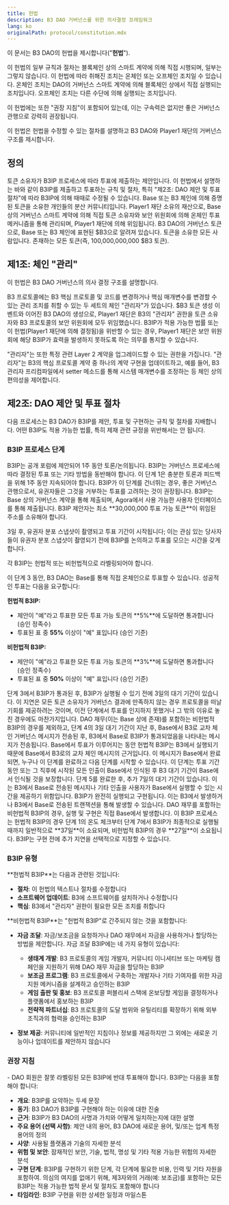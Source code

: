 ```yaml
---
title: 헌법
description: B3 DAO 거버넌스를 위한 의사결정 프레임워크
lang: ko
originalPath: protocol/constitution.mdx
---
```

이 문서는 B3 DAO의 헌법을 제시합니다("**헌법**").

이 헌법의 일부 규칙과 절차는 블록체인 상의 스마트 계약에 의해 직접 시행되며, 일부는 그렇지 않습니다. 이 헌법에 따라 취해진 조치는 온체인 또는 오프체인 조치일 수 있습니다. 온체인 조치는 DAO의 거버넌스 스마트 계약에 의해 블록체인 상에서 직접 실행되는 조치입니다. 오프체인 조치는 다른 수단에 의해 실행되는 조치입니다.

이 헌법에는 또한 "권장 지침"이 포함되어 있는데, 이는 구속력은 없지만 좋은 거버넌스 관행으로 강력히 권장됩니다.

이 헌법은 헌법을 수정할 수 있는 절차를 설명하고 B3 DAO와 Player1 재단의 거버넌스 구조를 제시합니다.

## 정의

<AccordionGroup>
<Accordion title="B3IP">
토큰 소유자가 B3IP 프로세스에 따라 투표에 제출하는 제안입니다.
</Accordion>

<Accordion title="B3IP 프로세스">
이 헌법에서 설명하는 바와 같이 B3IP를 제출하고 투표하는 규칙 및 절차, 특히 "제2조: DAO 제안 및 투표 절차"에 따라 B3IP에 의해 때때로 수정될 수 있습니다.
</Accordion>

<Accordion title="B3 DAO">
Base 또는 B3 체인에 의해 증명된 토큰을 소유한 개인들의 분산 커뮤니티입니다.
</Accordion>

<Accordion title="DAO 재무">
Player1 재단 소유의 재산으로, Base 상의 거버넌스 스마트 계약에 의해 직접 토큰 소유자와 보안 위원회에 의해 온체인 투표 메커니즘을 통해 관리되며, Player1 재단에 의해 위임됩니다.
</Accordion>

<Accordion title="토큰">
B3 DAO의 거버넌스 토큰으로, Base 또는 B3 체인에 표현된 $B3으로 알려져 있습니다.
</Accordion>

<Accordion title="토큰 소유자">
토큰을 소유한 모든 사람입니다.
</Accordion>

<Accordion title="투표 가능 토큰">
존재하는 모든 토큰(즉, 100,000,000,000 $B3 토큰).
</Accordion>
</AccordionGroup>

## 제1조: 체인 "관리"

이 헌법은 B3 DAO 거버넌스의 의사 결정 구조를 설명합니다.

B3 프로토콜에는 B3 핵심 프로토콜 및 코드를 변경하거나 핵심 매개변수를 변경할 수 있는 관리 조치를 취할 수 있는 두 세트의 체인 "관리자"가 있습니다. $B3 토큰 생성 이벤트와 이어진 B3 DAO의 생성으로, Player1 재단은 B3의 "관리자" 권한을 토큰 소유자와 B3 프로토콜의 보안 위원회에 모두 위임했습니다. B3IP가 적용 가능한 법률 또는 이 헌법(Player1 재단에 의해 결정됨)을 위반할 수 있는 경우, Player1 재단은 보안 위원회에 해당 B3IP가 효력을 발생하지 못하도록 하는 의무를 통지할 수 있습니다.

"관리자"는 또한 특정 관련 Layer 2 계약을 업그레이드할 수 있는 권한을 가집니다. "관리자"는 B3의 핵심 프로토콜 계약 중 하나의 계약 구현을 업데이트하고, 예를 들어, B3 관리자 프리컴파일에서 setter 메소드를 통해 시스템 매개변수를 조정하는 등 체인 상의 편의성을 제어합니다.

## 제2조: DAO 제안 및 투표 절차

다음 프로세스는 B3 DAO가 B3IP를 제안, 투표 및 구현하는 규칙 및 절차를 지배합니다. 어떤 B3IP도 적용 가능한 법률, 특히 제재 관련 규정을 위반해서는 안 됩니다.

### B3IP 프로세스 단계

<Steps>
<Step title="단계 1: 온도 체크 / 토론 기간 (1주) (선택적이지만 권장)">
B3IP는 공개 포럼에 제안되어 1주 동안 토론/논의됩니다. B3IP는 거버넌스 프로세스에 따라 결정된 투표 또는 기타 방법을 동반해야 합니다. 이 단계 1은 충분한 토론과 피드백을 위해 1주 동안 지속되어야 합니다. B3IP가 이 단계를 건너뛰는 경우, 좋은 거버넌스 관행으로서, 유권자들은 그것을 거부하는 투표를 고려하는 것이 권장됩니다.
</Step>

<Step title="단계 2: 공식 B3IP 및 투표 요청 (3일)">
B3IP는 Base 상의 거버넌스 계약을 통해 제출되며, Agora에서 사용 가능한 사용자 인터페이스를 통해 제출됩니다. B3IP 제안자는 최소 **30,000,000 투표 가능 토큰**이 위임된 주소를 소유해야 합니다.

3일 후, 유권자 분포 스냅샷이 촬영되고 투표 기간이 시작됩니다; 이는 관심 있는 당사자들이 유권자 분포 스냅샷이 촬영되기 전에 B3IP를 논의하고 투표를 모으는 시간을 갖게 합니다.

각 B3IP는 헌법적 또는 비헌법적으로 라벨링되어야 합니다.
</Step>

<Step title="단계 3: DAO가 B3IP에 대해 투표, Base 상에서 (14일)">
이 단계 3 동안, B3 DAO는 Base를 통해 직접 온체인으로 투표할 수 있습니다. 성공적인 투표는 다음을 요구합니다:

**헌법적 B3IP:**
- 제안이 "예"라고 투표한 모든 투표 가능 토큰의 **5%**에 도달하면 통과합니다 (승인 정족수)
- 투표된 표 중 **55%** 이상이 "예" 표입니다 (승인 기준)

**비헌법적 B3IP:**
- 제안이 "예"라고 투표한 모든 투표 가능 토큰의 **3%**에 도달하면 통과합니다 (승인 정족수)
- 투표된 표 중 **50%** 이상이 "예" 표입니다 (승인 기준)
</Step>

<Step title="단계 4: L2 대기 기간 (3일)">
단계 3에서 B3IP가 통과된 후, B3IP가 실행될 수 있기 전에 3일의 대기 기간이 있습니다. 이 지연은 모든 토큰 소유자가 거버넌스 결과에 만족하지 않는 경우 프로토콜을 떠날 기회를 제공하려는 것이며, 이전 단계에서 투표를 인지하지 못했거나 그 밖의 이유로 놓친 경우에도 마찬가지입니다.
</Step>

<Step title="단계 5: L3에서 L2로 메시지 시작 및 완료 (롤업 프로토콜의 적어도 1개 챌린지 기간)">
DAO 재무(이는 Base 상에 존재)를 포함하는 비헌법적 B3IP의 경우를 제외하고, 단계 4의 3일 대기 기간이 지난 후, Base에서 B3로 교차 체인 거버넌스 메시지가 전송된 후, B3에서 Base로 B3IP가 통과되었음을 나타내는 메시지가 전송됩니다. Base에서 투표가 이루어지는 동안 헌법적 B3IP는 B3에서 실행되기 때문에 Base에서 B3로의 교차 체인 메시지의 근거입니다. 이 메시지가 Base에서 완료되면, 누구나 이 단계를 완료하고 다음 단계를 시작할 수 있습니다. 이 단계는 투표 기간 동안 또는 그 직후에 시작된 모든 인출이 Base에서 인식된 후 B3 대기 기간이 Base에서 인식될 것을 보장합니다.
</Step>

<Step title="단계 6: L2 대기 기간 (7일)">
단계 5를 완료한 후, 추가 7일의 대기 기간이 있습니다. 이는 B3에서 Base로 전송된 메시지나 기타 인출을 사용자가 Base에서 실행할 수 있는 시간을 제공하기 위함입니다.
</Step>

<Step title="단계 7: 구현">
B3IP가 완전히 실행되고 구현됩니다. 이는 B3에서 발생하거나 B3에서 Base로 전송된 트랜잭션을 통해 발생할 수 있습니다. DAO 재무를 포함하는 비헌법적 B3IP의 경우, 실행 및 구현은 직접 Base에서 발생합니다.
</Step>
</Steps>

<Note>
이 B3IP 프로세스는 헌법적 B3IP의 경우 단계 1의 온도 체크부터 단계 7에서 B3IP가 최종적으로 실행될 때까지 일반적으로 **37일**이 소요되며, 비헌법적 B3IP의 경우 **27일**이 소요됩니다. B3IP는 구현 전에 추가 지연을 선택적으로 지정할 수 있습니다.
</Note>

### B3IP 유형

<Tabs>
<Tab title="헌법적 B3IP">
**헌법적 B3IP**는 다음과 관련된 것입니다:

- **절차**: 이 헌법의 텍스트나 절차를 수정합니다
- **소프트웨어 업데이트**: B3에 소프트웨어를 설치하거나 수정합니다
- **핵심**: B3에서 "관리자" 권한이 필요한 모든 조치를 취합니다
</Tab>

<Tab title="비헌법적 B3IP">
**비헌법적 B3IP**는 "헌법적 B3IP"로 간주되지 않는 것을 포함합니다:

- **자금 조달**: 자금/보조금을 요청하거나 DAO 재무에서 자금을 사용하거나 할당하는 방법을 제안합니다. 자금 조달 B3IP에는 네 가지 유형이 있습니다:
  - **생태계 개발**: B3 프로토콜의 게임 개발자, 커뮤니티 이니셔티브 또는 마케팅 캠페인을 지원하기 위해 DAO 재무 자금을 할당하는 B3IP
  - **보조금 프로그램**: B3 프로토콜에서 구축하는 개발자나 기타 기여자를 위한 자금 지원 메커니즘을 설계하고 승인하는 B3IP
  - **게임 출판 및 홍보**: B3 프로토콜 퍼블리셔 스택에 온보딩할 게임을 결정하거나 플랫폼에서 홍보하는 B3IP
  - **전략적 파트너십**: B3 프로토콜의 도달 범위와 유틸리티를 확장하기 위해 외부 조직과의 협력을 승인하는 B3IP

- **정보 제공**: 커뮤니티에 일반적인 지침이나 정보를 제공하지만 그 외에는 새로운 기능이나 업데이트를 제안하지 않습니다
</Tab>
</Tabs>

### 권장 지침

<AccordionGroup>
<Accordion title="투표 지침">
- DAO 회원은 잘못 라벨링된 모든 B3IP에 반대 투표해야 합니다.
</Accordion>

<Accordion title="B3IP 내용 요구사항">
B3IP는 다음을 포함해야 합니다:

- **개요**: B3IP를 요약하는 두세 문장
- **동기**: B3 DAO가 B3IP를 구현해야 하는 이유에 대한 진술
- **근거**: B3IP가 B3 DAO의 사명과 가치와 어떻게 일치하는지에 대한 설명
- **주요 용어 (선택 사항)**: 제안 내의 용어, B3 DAO에 새로운 용어, 및/또는 업계 특정 용어의 정의
- **사양**: 사용될 플랫폼과 기술의 자세한 분석
- **위험 및 보안**: 잠재적인 보안, 기술, 법적, 명성 및 기타 적용 가능한 위험의 자세한 분석
- **구현 단계**: B3IP를 구현하기 위한 단계, 각 단계에 필요한 비용, 인력 및 기타 자원을 포함하여. 의심의 여지를 없애기 위해, 제3자와의 거래(예: 보조금)를 포함하는 모든 B3IP는 적용 가능한 법적 문서 및 절차도 포함해야 합니다
- **타임라인**: B3IP 구현을 위한 상세한 일정과 마일스톤
</Accordion>
</AccordionGroup>
